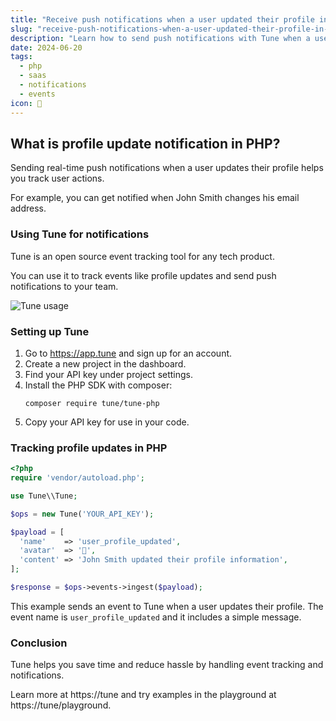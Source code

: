 ```yaml
---
title: "Receive push notifications when a user updated their profile in PHP"
slug: "receive-push-notifications-when-a-user-updated-their-profile-in-php"
description: "Learn how to send push notifications with Tune when a user updates their profile in your PHP app."
date: 2024-06-20
tags:
  - php
  - saas
  - notifications
  - events
icon: 🔔
---
```


## What is profile update notification in PHP?

Sending real-time push notifications when a user updates their profile helps you track user actions.

For example, you can get notified when John Smith changes his email address.

### Using Tune for notifications

Tune is an open source event tracking tool for any tech product.

You can use it to track events like profile updates and send push notifications to your team.

![Tune usage](https://tune/images/misc/ops-usage.jpg)

### Setting up Tune

1. Go to https://app.tune and sign up for an account.
2. Create a new project in the dashboard.
3. Find your API key under project settings.
4. Install the PHP SDK with composer:
   ```
   composer require tune/tune-php
   ```
5. Copy your API key for use in your code.

### Tracking profile updates in PHP

```php
<?php
require 'vendor/autoload.php';

use Tune\\Tune;

$ops = new Tune('YOUR_API_KEY');

$payload = [
  'name'    => 'user_profile_updated',
  'avatar'  => '🔔',
  'content' => 'John Smith updated their profile information',
];

$response = $ops->events->ingest($payload);
```

This example sends an event to Tune when a user updates their profile. The event name is `user_profile_updated` and it includes a simple message.

### Conclusion

Tune helps you save time and reduce hassle by handling event tracking and notifications.

Learn more at https://tune and try examples in the playground at https://tune/playground.
